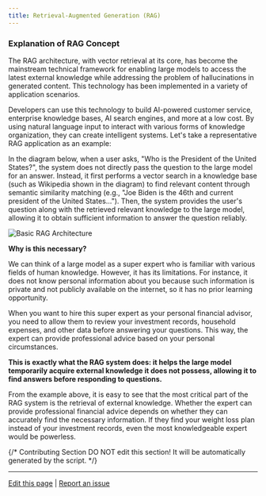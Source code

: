 ```yaml
---
title: Retrieval-Augmented Generation (RAG)
---
```



### Explanation of RAG Concept

The RAG architecture, with vector retrieval at its core, has become the mainstream technical framework for enabling large models to access the latest external knowledge while addressing the problem of hallucinations in generated content. This technology has been implemented in a variety of application scenarios.

Developers can use this technology to build AI-powered customer service, enterprise knowledge bases, AI search engines, and more at a low cost. By using natural language input to interact with various forms of knowledge organization, they can create intelligent systems. Let's take a representative RAG application as an example:

In the diagram below, when a user asks, "Who is the President of the United States?", the system does not directly pass the question to the large model for an answer. Instead, it first performs a vector search in a knowledge base (such as Wikipedia shown in the diagram) to find relevant content through semantic similarity matching (e.g., "Joe Biden is the 46th and current president of the United States..."). Then, the system provides the user's question along with the retrieved relevant knowledge to the large model, allowing it to obtain sufficient information to answer the question reliably.

![Basic RAG Architecture](https://assets-docs.dify.ai/dify-enterprise-mintlify/en/learn-more/extended-reading/retrieval-augment/19b393464a4d0374498144502f024516.png)

**Why is this necessary?**

We can think of a large model as a super expert who is familiar with various fields of human knowledge. However, it has its limitations. For instance, it does not know personal information about you because such information is private and not publicly available on the internet, so it has no prior learning opportunity.

When you want to hire this super expert as your personal financial advisor, you need to allow them to review your investment records, household expenses, and other data before answering your questions. This way, the expert can provide professional advice based on your personal circumstances.

**This is exactly what the RAG system does: it helps the large model temporarily acquire external knowledge it does not possess, allowing it to find answers before responding to questions.**

From the example above, it is easy to see that the most critical part of the RAG system is the retrieval of external knowledge. Whether the expert can provide professional financial advice depends on whether they can accurately find the necessary information. If they find your weight loss plan instead of your investment records, even the most knowledgeable expert would be powerless.

{/*
Contributing Section
DO NOT edit this section!
It will be automatically generated by the script.
*/}

---

[Edit this page](https://github.com/langgenius/dify-docs/edit/main/en/learn-more/extended-reading/retrieval-augment/README.mdx) | [Report an issue](https://github.com/langgenius/dify-docs/issues/new?title=Documentation%20Issue%3A%20&body=%23%23%20Issue%20Description%0A%3C%21--%20Please%20briefly%20describe%20the%20issue%20you%20found%20--%3E%0A%0A%23%23%20Page%20Link%0Ahttps%3A%2F%2Fgithub.com%2Flanggenius%2Fdify-docs%2Fblob%2Fmain%2Fen/learn-more/extended-reading/retrieval-augment%2FREADME.mdx%0A%0A%23%23%20Suggested%20Changes%0A%3C%21--%20If%20you%20have%20specific%20suggestions%20for%20changes%2C%20please%20describe%20them%20here%20--%3E%0A%0A%3C%21--%20Thank%20you%20for%20helping%20improve%20our%20documentation%21%20--%3E)

